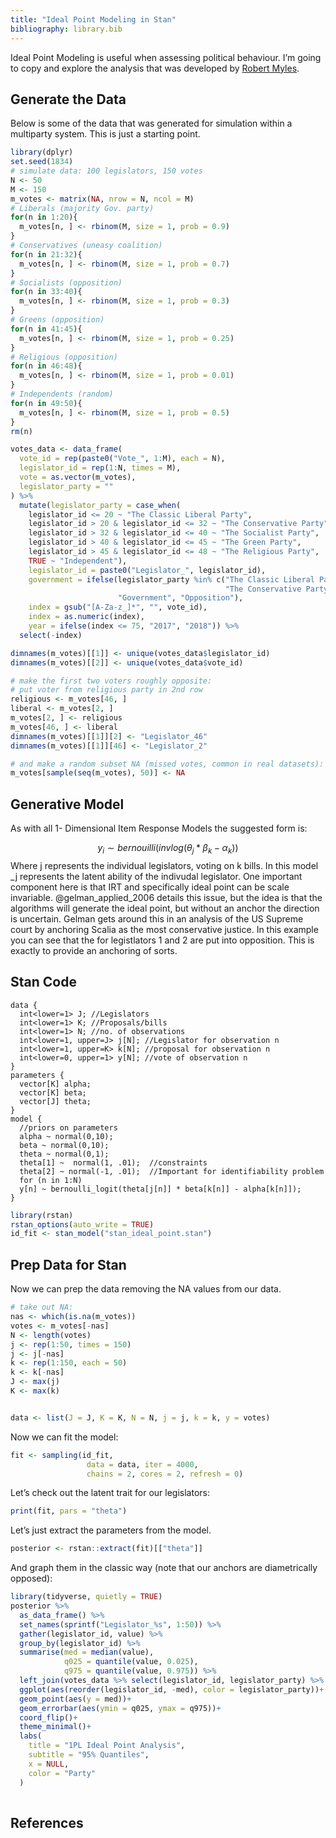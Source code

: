 ```yaml
---
title: "Ideal Point Modeling in Stan"
bibliography: library.bib
---
```


Ideal Point Modeling is useful when assessing political behaviour. I'm going to copy and explore the analysis that was developed by [Robert Myles](https://github.com/RobertMyles/IRT).

## Generate the Data

Below is some of the data that was generated for simulation within a multiparty system. This is just a starting point.

```r
library(dplyr)
set.seed(1834)
# simulate data: 100 legislators, 150 votes
N <- 50
M <- 150
m_votes <- matrix(NA, nrow = N, ncol = M)
# Liberals (majority Gov. party)
for(n in 1:20){
  m_votes[n, ] <- rbinom(M, size = 1, prob = 0.9)
}
# Conservatives (uneasy coalition)
for(n in 21:32){
  m_votes[n, ] <- rbinom(M, size = 1, prob = 0.7)
}
# Socialists (opposition)
for(n in 33:40){
  m_votes[n, ] <- rbinom(M, size = 1, prob = 0.3)
}
# Greens (opposition)
for(n in 41:45){
  m_votes[n, ] <- rbinom(M, size = 1, prob = 0.25)
}
# Religious (opposition)
for(n in 46:48){
  m_votes[n, ] <- rbinom(M, size = 1, prob = 0.01)
}
# Independents (random)
for(n in 49:50){
  m_votes[n, ] <- rbinom(M, size = 1, prob = 0.5)
}
rm(n)

votes_data <- data_frame(
  vote_id = rep(paste0("Vote_", 1:M), each = N),
  legislator_id = rep(1:N, times = M),
  vote = as.vector(m_votes),
  legislator_party = ""
) %>% 
  mutate(legislator_party = case_when(
    legislator_id <= 20 ~ "The Classic Liberal Party",
    legislator_id > 20 & legislator_id <= 32 ~ "The Conservative Party",
    legislator_id > 32 & legislator_id <= 40 ~ "The Socialist Party",
    legislator_id > 40 & legislator_id <= 45 ~ "The Green Party",
    legislator_id > 45 & legislator_id <= 48 ~ "The Religious Party",
    TRUE ~ "Independent"),
    legislator_id = paste0("Legislator_", legislator_id),
    government = ifelse(legislator_party %in% c("The Classic Liberal Party",
                                                "The Conservative Party"), 
                        "Government", "Opposition"),
    index = gsub("[A-Za-z_]*", "", vote_id),
    index = as.numeric(index),
    year = ifelse(index <= 75, "2017", "2018")) %>% 
  select(-index)

dimnames(m_votes)[[1]] <- unique(votes_data$legislator_id)
dimnames(m_votes)[[2]] <- unique(votes_data$vote_id)

# make the first two voters roughly opposite:
# put voter from religious party in 2nd row
religious <- m_votes[46, ]
liberal <- m_votes[2, ]
m_votes[2, ] <- religious
m_votes[46, ] <- liberal
dimnames(m_votes)[[1]][2] <- "Legislator_46"
dimnames(m_votes)[[1]][46] <- "Legislator_2"

# and make a random subset NA (missed votes, common in real datasets):
m_votes[sample(seq(m_votes), 50)] <- NA
```

## Generative Model

As with all 1- Dimensional Item Response Models the suggested form is:

$$y_i \sim bernouilli(invlog(\theta_j*\beta_k -\alpha_k))$$
Where j represents the individual legislators, voting on k bills. In this model \theta_j represents the latent ability of the indivudal legislator. One important component here is that IRT and specifically ideal point can be scale invariable. @gelman_applied_2006 details this issue, but the idea is that the algorithms will generate the ideal point, but without an anchor the direction is uncertain. Gelman gets around this in an analysis of the US Supreme court by anchoring Scalia as the most conservative justice. In this example you can see that the \theta for legistlators 1 and 2 are put into opposition. This is exactly to provide an anchoring of sorts.

## Stan Code

```
data {
  int<lower=1> J; //Legislators
  int<lower=1> K; //Proposals/bills
  int<lower=1> N; //no. of observations
  int<lower=1, upper=J> j[N]; //Legislator for observation n
  int<lower=1, upper=K> k[N]; //proposal for observation n
  int<lower=0, upper=1> y[N]; //vote of observation n
}
parameters {
  vector[K] alpha;
  vector[K] beta;
  vector[J] theta;
}
model {
  //priors on parameters
  alpha ~ normal(0,10); 
  beta ~ normal(0,10); 
  theta ~ normal(0,1); 
  theta[1] ~  normal(1, .01);  //constraints
  theta[2] ~ normal(-1, .01);  //Important for identifiability problem
  for (n in 1:N)
  y[n] ~ bernoulli_logit(theta[j[n]] * beta[k[n]] - alpha[k[n]]);
}

```

```r
library(rstan)
rstan_options(auto_write = TRUE)
id_fit <- stan_model("stan_ideal_point.stan")
```



## Prep Data for Stan

Now we can prep the data removing the NA values from our data.


```r
# take out NA:
nas <- which(is.na(m_votes))
votes <- m_votes[-nas]
N <- length(votes)
j <- rep(1:50, times = 150)
j <- j[-nas]
k <- rep(1:150, each = 50)
k <- k[-nas]
J <- max(j)
K <- max(k)


data <- list(J = J, K = K, N = N, j = j, k = k, y = votes)
```

Now we can fit the model:

```r

fit <- sampling(id_fit, 
                 data = data, iter = 4000, 
                 chains = 2, cores = 2, refresh = 0)
```

Let's check out the latent trait for our legislators:

```r
print(fit, pars = "theta")
```

Let's just extract the \beta parameters from the model.

```r
posterior <- rstan::extract(fit)[["theta"]]
```

And graph them in the classic way (note that our anchors are diametrically opposed):

```r
library(tidyverse, quietly = TRUE)
posterior %>% 
  as_data_frame() %>% 
  set_names(sprintf("Legislator_%s", 1:50)) %>% 
  gather(legislator_id, value) %>% 
  group_by(legislator_id) %>% 
  summarise(med = median(value),
            q025 = quantile(value, 0.025),
            q975 = quantile(value, 0.975)) %>% 
  left_join(votes_data %>% select(legislator_id, legislator_party) %>% unique()) %>% 
  ggplot(aes(reorder(legislator_id, -med), color = legislator_party))+
  geom_point(aes(y = med))+
  geom_errorbar(aes(ymin = q025, ymax = q975))+
  coord_flip()+
  theme_minimal()+
  labs(
    title = "1PL Ideal Point Analysis",
    subtitle = "95% Quantiles",
    x = NULL,
    color = "Party"
  )
  
```

## References
